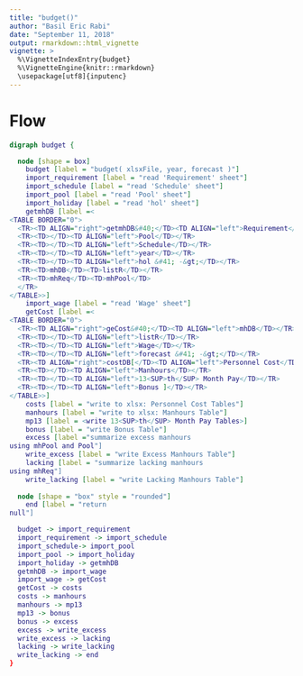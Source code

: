 ```yaml
---
title: "budget()"
author: "Basil Eric Rabi"
date: "September 11, 2018"
output: rmarkdown::html_vignette
vignette: >
  %\VignetteIndexEntry{budget}
  %\VignetteEngine{knitr::rmarkdown}
  \usepackage[utf8]{inputenc}
---
```


# Flow
```dot
digraph budget {

  node [shape = box]
    budget [label = "budget( xlsxFile, year, forecast )"]
    import_requirement [label = "read 'Requirement' sheet"]
    import_schedule [label = "read 'Schedule' sheet"]
    import_pool [label = "read 'Pool' sheet"]
    import_holiday [label = "read 'hol' sheet"]
    getmhDB [label =<
<TABLE BORDER="0">
  <TR><TD ALIGN="right">getmhDB&#40;</TD><TD ALIGN="left">Requirement</TD></TR>
  <TR><TD></TD><TD ALIGN="left">Pool</TD></TR>
  <TR><TD></TD><TD ALIGN="left">Schedule</TD></TR>
  <TR><TD></TD><TD ALIGN="left">year</TD></TR>
  <TR><TD></TD><TD ALIGN="left">hol &#41; -&gt;</TD></TR>
  <TR><TD>mhDB</TD><TD>listR</TD></TR>
  <TR><TD>mhReq</TD><TD>mhPool</TD>
  </TR>
</TABLE>>]
    import_wage [label = "read 'Wage' sheet"]
    getCost [label =<
<TABLE BORDER="0">
  <TR><TD ALIGN="right">geCost&#40;</TD><TD ALIGN="left">mhDB</TD></TR>
  <TR><TD></TD><TD ALIGN="left">listR</TD></TR>
  <TR><TD></TD><TD ALIGN="left">Wage</TD></TR>
  <TR><TD></TD><TD ALIGN="left">forecast &#41; -&gt;</TD></TR>
  <TR><TD ALIGN="right">costDB[</TD><TD ALIGN="left">Personnel Cost</TD></TR>
  <TR><TD></TD><TD ALIGN="left">Manhours</TD></TR>
  <TR><TD></TD><TD ALIGN="left">13<SUP>th</SUP> Month Pay</TD></TR>
  <TR><TD></TD><TD ALIGN="left">Bonus ]</TD></TR>
</TABLE>>]
    costs [label = "write to xlsx: Personnel Cost Tables"]
    manhours [label = "write to xlsx: Manhours Table"]
    mp13 [label = <write 13<SUP>th</SUP> Month Pay Tables>]
    bonus [label = "write Bonus Table"]
    excess [label ="summarize excess manhours
using mhPool and Pool"]
    write_excess [label = "write Excess Manhours Table"]
    lacking [label = "summarize lacking manhours
using mhReq"]
    write_lacking [label = "write Lacking Manhours Table"]
    
  node [shape = "box" style = "rounded"]
    end [label = "return
null"]

  budget -> import_requirement
  import_requirement -> import_schedule
  import_schedule-> import_pool
  import_pool -> import_holiday
  import_holiday -> getmhDB
  getmhDB -> import_wage
  import_wage -> getCost
  getCost -> costs
  costs -> manhours
  manhours -> mp13
  mp13 -> bonus
  bonus -> excess
  excess -> write_excess
  write_excess -> lacking
  lacking -> write_lacking
  write_lacking -> end
}
```
